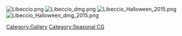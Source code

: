 [[File:Libeccio.png]]
[[File:Libeccio dmg.png]]
[[File:Libeccio Halloween 2015.png]]
[[File:Libeccio Halloween dmg 2015.png]]
[[Category:Gallery]] [[Category:Seasonal CG]]